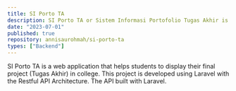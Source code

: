 ```yaml
---
title: SI Porto TA
description: SI Porto TA or Sistem Informasi Portofolio Tugas Akhir is a web application that display final project in Software Engineering Technology major
date: "2023-07-01"
published: true
repository: annisaurohmah/si-porto-ta
types: ["Backend"]
---
```


SI Porto TA is a web application that helps students to display their final project (Tugas Akhir) in college. This project is developed using Laravel with the Restful API Architecture. The API built with Laravel.